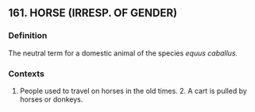 ## 161. HORSE (IRRESP. OF GENDER)
### Definition
The neutral term for a domestic animal of the species <i>equus caballus.</i>

### Contexts
1. People used to travel on horses in the old times. 2. A cart is pulled by horses or donkeys.

